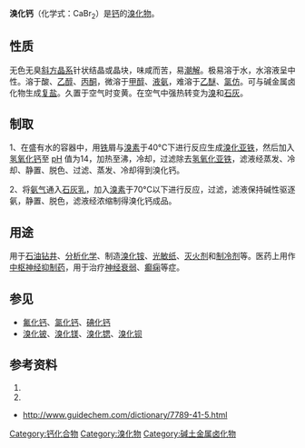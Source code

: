 {{Chembox
| ImageFile=Kristallstruktur Calciumchlorid.png
|   IUPACName = Calcium bromide
|   OtherNames = 二溴化钙
| Section1 = {{Chembox Identifiers
| CASNo = 7789-41-5
| CASNo_Comment =  anhydrous
| CASNo_Ref = {{cascite|correct|CAS}}
| CASNo1 = 7774-34-7
| CASNo1_Comment =  hexahydrate
| CASNo1_Ref = {{cascite|changed|CAS}}
| CASNo2 = 22208-73-7
| CASNo2_Comment =  dihydrate
| CASNo2_Ref = {{cascite|changed|??}}
|    CASOther  =  <span class="reflink plainlinksneverexpand">[http://www.ncbi.nlm.nih.gov/sites/entrez?db=pccompound&cmd=search&term=7789-41-5 7789-41-5]</span><br><span class="reflink plainlinksneverexpand">[http://www.ncbi.nlm.nih.gov/sites/entrez?db=pccompound&cmd=search&term=22208-73-7 22208-73-7]</span> (二水物)
|    PubChem  =  24680
|    RTECS  =  EV9328000
|  ChemSpiderID_Ref  = {{chemspidercite|correct|chemspider}}|  ChemSpiderID  =  23010
|  UNII_Ref  = {{fdacite|correct|FDA}}|  UNII  =  87CNY2EEBH
|  InChI  =  1/2BrH.Ca/h2*1H;/q;;+2/p-2
|  ChEBI_Ref  = {{ebicite|correct|EBI}}|  ChEBI  =  31338
|  SMILES  =  [Ca+2].[Br-].[Br-]
|  InChIKey  =  WGEFECGEFUFIQW-NUQVWONBAA
|  StdInChI_Ref  = {{stdinchicite|correct|chemspider}}|  StdInChI  =  1S/2BrH.Ca/h2*1H;/q;;+2/p-2
|  StdInChIKey_Ref  = {{stdinchicite|correct|chemspider}}|  StdInChIKey  =  WGEFECGEFUFIQW-UHFFFAOYSA-L
|  EINECS  =  232-164-6

}}
| Section2 = {{Chembox Properties
|   Formula = CaBr<sub>2</sub>
|   MolarMassOther = 199.89 g/mol (无水) <br> 235.98 g/mol (二水物)
|   Appearance = 无色无臭结晶或晶块
|   Density = 3.353 g/cm<sup>3</sup> (25°C)
|   Solubility = 125 g/100 mL (0 °C) <br> 143 g/100 ml (20°C) <br> 312 g/100 mL (100 °C)
|   MeltingPt = 730 °C
|   BoilingPt = 1935 °C (无水) <br> 810 °C (二水物)
|   pKa = 
  }}
| Section3 = {{Chembox Structure
|   MolShape =
|   Dipole =
|   CrystalStruct = 
  }}
| Section7 = {{Chembox Hazards
|   ExternalMSDS =
|   MainHazards = 
|   EUHazardSymbol = {{Chembox EUHazardSymbol|Xi}}
|   FlashPt =
|   RPhrases = {{R38}}
|   SPhrases =
|   NFPA-H = 1
|   NFPA-F = 0
|   NFPA-R = 0
|   NFPA-O = 
|   LD50 = 4100 mg/kg (大鼠经口) <br> 1580 mg/kg (小鼠皮下注射)
  }}
| Section8 = {{Chembox Related
|   OtherAnions = [[氟化钙|氟化钙]]、[[氯化钙|氯化钙]]、[[碘化钙|碘化钙]]、<br />[[硫酸钙|硫酸钙]]、[[氢氧化钙|氢氧化钙]]
|   OtherCations = [[溴化钠|溴化钠]]、[[溴化铁|溴化铁]]、[[溴化锌|溴化锌]]
|   OtherCpds = 
  }}
}}

'''溴化钙'''（化学式：CaBr<sub>2</sub>）是[[钙|钙]]的[[溴化物|溴化物]]。

==性质==
无色无臭[[斜方晶系|斜方晶系]]针状结晶或晶块，味咸而苦，易[[潮解|潮解]]。极易溶于水，水溶液呈中性。溶于酸、[[乙醇|乙醇]]、[[丙酮|丙酮]]，微溶于[[甲醇|甲醇]]、[[液氨|液氨]]，难溶于[[乙醚|乙醚]]、[[氯仿|氯仿]]。可与碱金属卤化物生成[[复盐|复盐]]。久置于空气时变黄。在空气中强热转变为[[溴|溴]]和[[石灰|石灰]]。

==制取==
1、在盛有水的容器中，用[[铁|铁]]屑与[[溴素|溴素]]于40°C下进行反应生成[[溴化亚铁|溴化亚铁]]，然后加入[[氢氧化钙|氢氧化钙]]至 [[pH|pH]] 值为14，加热至沸，冷却，过滤除去[[氢氧化亚铁|氢氧化亚铁]]，滤液经蒸发、冷却、静置、脱色、过滤、蒸发、冷却得到溴化钙。

2、将[[氨气|氨气]]通入[[石灰乳|石灰乳]]，加入[[溴素|溴素]]于70°C以下进行反应，过滤，滤液保持碱性驱逐氨，静置、脱色，滤液经浓缩制得溴化钙成品。

==用途==
用于[[石油钻井|石油钻井]]、[[分析化学|分析化学]]、制造[[溴化铵|溴化铵]]、[[光敏纸|光敏纸]]、[[灭火剂|灭火剂]]和[[制冷剂|制冷剂]]等。医药上用作[[中枢神经抑制药|中枢神经抑制药]]，用于治疗[[神经衰弱|神经衰弱]]、[[癫痫|癫痫]]等症。

==参见==
*[[氟化钙|氟化钙]]、[[氯化钙|氯化钙]]、[[碘化钙|碘化钙]]
*[[溴化铍|溴化铍]]、[[溴化镁|溴化镁]]、[[溴化锶|溴化锶]]、[[溴化钡|溴化钡]]

==参考资料==
#{{cite book|title=中国化工产品大全 上卷|pages=78–79|publisher=化学工业出版社|author=化学工业出版社组织编写|isbn=7-5025-1268-3|location=北京|date=1994年7月}}
#{{cite web|url=http://www.hellochem.com/xz/xz1/727rfsfn.htm|title=溴化钙|publisher=化工引擎|accessdate=2009-09-19|archive-date=2021-12-17|archive-url=https://web.archive.org/web/20211217223045/http://www.hellochem.com/xz/xz1/727rfsfn.htm|dead-url=no}}
* http://www.guidechem.com/dictionary/7789-41-5.html {{Wayback|url=http://www.guidechem.com/dictionary/7789-41-5.html |date=20190522205716 }}
{{鈣化合物}}

[[Category:钙化合物|Category:钙化合物]]
[[Category:溴化物|Category:溴化物]]
[[Category:碱土金属卤化物|Category:碱土金属卤化物]]